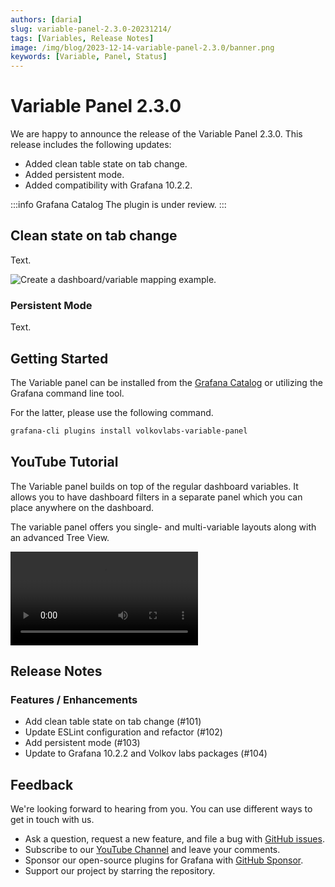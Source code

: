 ```yaml
---
authors: [daria]
slug: variable-panel-2.3.0-20231214/
tags: [Variables, Release Notes]
image: /img/blog/2023-12-14-variable-panel-2.3.0/banner.png
keywords: [Variable, Panel, Status]
---
```



# Variable Panel 2.3.0

We are happy to announce the release of the Variable Panel 2.3.0. This release includes the following updates:

- Added clean table state on tab change.
- Added persistent mode.
- Added compatibility with Grafana 10.2.2.

:::info Grafana Catalog
The plugin is under review.
:::

## Clean state on tab change

Text.

<Image
  title="Create a dashboard/variable mapping example."
  src="/img/blog/2023-12-14-variable-panel-2.3.0/vars.png"
/>

### Persistent Mode

Text.

## Getting Started

The Variable panel can be installed from the [Grafana Catalog](https://grafana.com/grafana/plugins/volkovlabs-variable-panel/) or utilizing the Grafana command line tool.

For the latter, please use the following command.

```bash
grafana-cli plugins install volkovlabs-variable-panel
```

## YouTube Tutorial

The Variable panel builds on top of the regular dashboard variables. It allows you to have dashboard filters in a separate panel which you can place anywhere on the dashboard.

The variable panel offers you single- and multi-variable layouts along with an advanced Tree View.

<Video
  src="https://www.youtube.com/embed/mYYtMW9qiPA"
  title="Demonstrates the Variable panel functionality."
/>

## Release Notes

### Features / Enhancements

- Add clean table state on tab change (#101)
- Update ESLint configuration and refactor (#102)
- Add persistent mode (#103)
- Update to Grafana 10.2.2 and Volkov labs packages (#104)

## Feedback

We're looking forward to hearing from you. You can use different ways to get in touch with us.

- Ask a question, request a new feature, and file a bug with [GitHub issues](https://github.com/volkovlabs/volkovlabs-variable-panel/issues).
- Subscribe to our [YouTube Channel](https://www.youtube.com/@volkovlabs) and leave your comments.
- Sponsor our open-source plugins for Grafana with [GitHub Sponsor](https://github.com/sponsors/VolkovLabs).
- Support our project by starring the repository.
